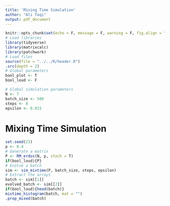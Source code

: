 ```yaml
---
title: 'Mixing Time Simulation'
author: "Ali Taqi"
output: pdf_document
---
```


```r
knitr::opts_chunk$set(echo = F, message = F, warning = F, fig.align = "center", fig.height = 4)
# Load libraries
library(tidyverse)
library(matrixcalc)
library(patchwork)
# Load files
source(file = "../../R/header.R")
.src(depth = 2)
# Global parameters
bool_plot <- T
bool_loud <- F
```

```r
# Global simulation parameters
N <- 7
batch_size <- 500
steps <- 8
epsilon <- 0.015
```

# Mixing Time Simulation

```r
set.seed(23)
p <- 0.4
# Generate a matrix
P <- RM_erdos(N, p, stoch = T)
if(bool_loud){P}
# Evolve a batch
sim <- sim_mixtime(P, batch_size, steps, epsilon)
# Extract the arrays
batch <- sim[[1]]
evolved_batch <- sim[[2]]
if(bool_loud){head(batch)}
mixtime_histogram(batch, mat = "")
.prop_mixed(batch)
```


